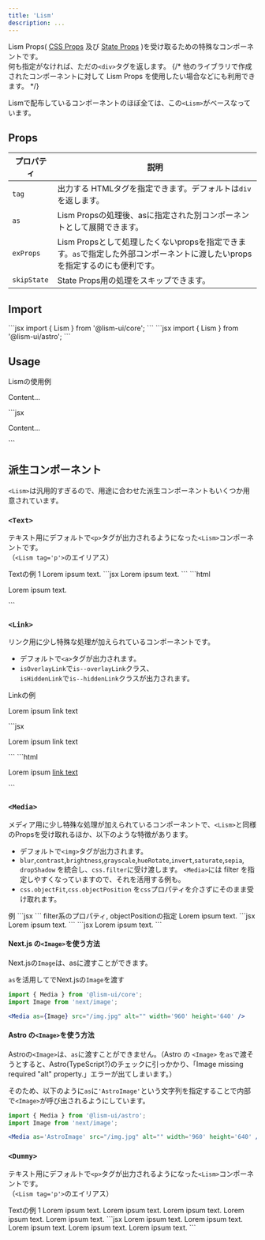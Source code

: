 ```yaml
---
title: 'Lism'
description: ...
---
```


Lism Props( [CSS Props](/docs/props/css-props) 及び [State Props](/docs/props/state-props) )を受け取るための特殊なコンポーネントです。  
何も指定がなければ、ただの`<div>`タグを返します。
{/* 他のライブラリで作成されたコンポーネントに対して Lism Props を使用したい場合などにも利用できます。 */}


Lismで配布しているコンポーネントのほぼ全ては、この`<Lism>`がベースなっています。


## Props

| プロパティ | 説明 |
|---|---|
|`tag`| 出力する HTMLタグを指定できます。デフォルトは`div`を返します。|
|`as`| Lism Propsの処理後、asに指定された別コンポーネントとして展開できます。 |
|`exProps`| Lism Propsとして処理したくないpropsを指定できます。`as`で指定した外部コンポーネントに渡したいpropsを指定するのにも便利です。|
|`skipState`| State Props用の処理をスキップできます。|


## Import

<Preview>
	<PreviewCode slot='tab' label='React'>
```jsx
import { Lism } from '@lism-ui/core';
```
	</PreviewCode>
	<PreviewCode slot='tab' label='Astro'>
```jsx
import { Lism } from '@lism-ui/astro';
```
	</PreviewCode>
</Preview>


## Usage

<Preview>
	<PreviewTitle>Lismの使用例</PreviewTitle>
	<PreviewArea p='30'>
		<Lism p='30' bgc='base-2'>
			<p>Content...</p>
		</Lism>
	</PreviewArea>
	<PreviewCode>
		```jsx
		<Lism p='30' bgc='base-2'>
			<p>Content...</p>
		</Lism>
		```
	</PreviewCode>
</Preview>


## 派生コンポーネント

`<Lism>`は汎用的すぎるので、用途に合わせた派生コンポーネントもいくつか用意されています。


### `<Text>`

テキスト用にデフォルトで`<p>`タグが出力されるようになった`<Lism>`コンポーネントです。  
（`<Lism tag='p'>`のエイリアス）

<Preview>
	<PreviewTitle>Textの例 1</PreviewTitle>
	<PreviewArea p='30'>
		<Text ta='c' fz='xl' lts='l'>Lorem ipsum text.</Text>
	</PreviewArea>
	<PreviewCode slot='tab' label='JSX'>
		```jsx
		<Text ta='c' fz='xl' lts='l'>Lorem ipsum text.</Text>
		```
	</PreviewCode>
	<PreviewCode slot='tab' label='HTML'>
		```html
		<p class="-ta:c -fz:xl -lts:l">Lorem ipsum text.</p>
		```
	</PreviewCode>
</Preview>


### `<Link>`

リンク用に少し特殊な処理が加えられているコンポーネントです。

- デフォルトで`<a>`タグが出力されます。
- `isOverlayLink`で`is--overlayLink`クラス、  
`isHiddenLink`で`is--hiddenLink`クラスが出力されます。

<Preview>
	<PreviewTitle>Linkの例</PreviewTitle>
	<PreviewArea resize p={20}>
		<p>Lorem ipsum <Link href='###'>link text</Link></p>
	</PreviewArea>
	<PreviewCode slot='tab' label='JSX'>
		```jsx
		<p>Lorem ipsum <Link href='###'>link text</Link></p>
		```
	</PreviewCode>
	<PreviewCode slot='tab' label='HTML'>
		```html
		<p>Lorem ipsum <a href="###" class="-hov:fade"> link text </a></p>
		```
	</PreviewCode>
</Preview>



### `<Media>`

メディア用に少し特殊な処理が加えられているコンポーネントで、`<Lism>`と同様のPropsを受け取れるほか、以下のような特徴があります。

- デフォルトで`<img>`タグが出力されます。
- `blur`,`contrast`,`brightness`,`grayscale`,`hueRotate`,`invert`,`saturate`,`sepia`, `dropShadow` を統合し、`css.filter`に受け渡します。
`<Media>`には filter を指定しやすくなっていますので、それを活用する例も。
- `css.objectFit`,`css.objectPosition` を`css`プロパティを介さずにそのまま受け取れます。


<Preview>
	<PreviewTitle>
		例
	</PreviewTitle>
	<PreviewArea resize>
		<Media src='/img/img-2.jpg' alt='' width='960' height='640' />
	</PreviewArea>
	<PreviewCode slot='tab' label='JSX'>
		```jsx
		<Media src='/img/img-2.jpg' alt='' width='960' height='640' />
		```
	</PreviewCode>
</Preview>

<Preview>
	<PreviewTitle>
		filter系のプロパティ, objectPositionの指定
	</PreviewTitle>
	<PreviewArea resize>
		<Frame tag='figure' aspect='16/9'>
			<Media contrast={1.1} saturate={0.2} objectPosition='50% 70%' src='/img/img-2.jpg' alt='' width='960' height='640' />
			<Text tag='figcaption' pos='a' z='1' b='0' p='5' w='100%' c='white' ta='c' lts='l'>Lorem ipsum text.</Text>
		</Frame>
	</PreviewArea>
	<PreviewCode slot='tab' label='JSX'>
		```jsx
		<Frame tag='figure' aspect='16/9'>
			<Media contrast={1.1} saturate={0.2} objectPosition='50% 70%' src='/img/img-2.jpg' alt='' width='960' height='640' />
			<Text tag='figcaption' pos='a' z='1' b='0' p='5' w='100%' c='white' ta='c' lts='l'>Lorem ipsum text.</Text>
		</Frame>
		```
	</PreviewCode>
	<PreviewCode slot='tab' label='この書き方と同じ'>
		```jsx
		<Frame tag='figure' aspect='16/9'>
			<Media css={{filter:'contrast(1.1) saturate(0.2)', objectPosition:'50% 70%'}} src='/img/img-2.jpg' alt='' width='960' height='640' />
			<Text tag='figcaption' pos='a' z='1' b='0' p='5' w='100%' c='white' ta='c' lts='l'>Lorem ipsum text.</Text>
		</Frame>
		```
	</PreviewCode>
</Preview>




#### Next.js の`<Image>`を使う方法

Next.jsの`Image`は、asに渡すことができます。

<PreviewTitle>`as`を活用してでNext.jsの`Image`を渡す</PreviewTitle>
```jsx "as={Image}"
import { Media } from '@lism-ui/core';
import Image from 'next/image';

<Media as={Image} src="/img.jpg" alt="" width='960' height='640' />
```

#### Astro の`<Image>`を使う方法

Astroの`<Image>`は、`as`に渡すことができません。（Astro の `<Image>` を`as`で渡そうとすると、Astro(TypeScript?)のチェックに引っかかり、「Image missing required "alt" property.」エラーが出てしまいます。）


そのため、以下のように`as`に`'AstroImage'`という文字列を指定することで内部で`<Image>`が呼び出されるようにしています。

```jsx "as='AstroImage'"
import { Media } from '@lism-ui/astro';
import Image from 'next/image';

<Media as='AstroImage' src="/img.jpg" alt="" width='960' height='640' />
```



### `<Dummy>`

テキスト用にデフォルトで`<p>`タグが出力されるようになった`<Lism>`コンポーネントです。  
（`<Lism tag='p'>`のエイリアス）

<Preview>
	<PreviewTitle>Textの例 1</PreviewTitle>
	<PreviewArea p='30'>
		<Dummy lang='ja' length='xs'>Lorem ipsum text.</Dummy>
		<Dummy lang='ja' length='s'>Lorem ipsum text.</Dummy>
		<Dummy lang='ja'>Lorem ipsum text.</Dummy>
		<Dummy lang='ja' length='l'>Lorem ipsum text.</Dummy>
		<Dummy lang='ja' length='xl'>Lorem ipsum text.</Dummy>
	</PreviewArea>
	<PreviewCode>
		```jsx
		<Dummy lang='ja' length='xs'>Lorem ipsum text.</Dummy>
		<Dummy lang='ja' length='s'>Lorem ipsum text.</Dummy>
		<Dummy lang='ja'>Lorem ipsum text.</Dummy>
		<Dummy lang='ja' length='l'>Lorem ipsum text.</Dummy>
		<Dummy lang='ja' length='xl'>Lorem ipsum text.</Dummy>
		```
	</PreviewCode>
</Preview>
